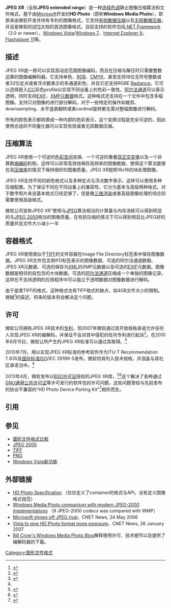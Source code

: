 {{noteTA
|1=zh-hans:质量; zh-hant:品質;
|2=zh-cn:支持; zh-tw:支援;
}}
{{Infobox file format
| name = JPEG XR
| logo = JPEG XR logo.svg
| extension = <tt>.wdp/.hdp/.jxr</tt>
| mime = <tt>image/vnd.ms-photo</tt>
|owner = [[Microsoft|Microsoft]]、[[ITU-T|ITU-T]]、[[International_Organization_for_Standardization|ISO]]/[[International_Electrotechnical_Commission|IEC]]
| creatorcode =
| genre = [[图形文件格式|图形文件格式]]
| containerfor =
| containedby =
| extendedfrom =
| extendedto =
}}
'''JPEG XR'''（全称'''JPEG extended range'''）是一种[[连续色调|连续色调]]静止图像压缩算法和文件格式，基于由[[Microsoft|Microsoft]]开发的'''HD Photo'''（原称'''Windows Media Photo'''），即原来由微软开发并持有专利的图像格式。它支持[[有损数据压缩|有损数据压缩]]以及[[无损数据压缩|无损数据压缩]]，并且是微软的[[XPS|XPS]]文档的首选图像格式。目前支持的软件包括[[.NET_Framework|.NET Framework]]（3.0 or newer），[[Windows_Vista|Windows Vista]]/[[Windows_7|Windows 7]]、[[Internet_Explorer_9|Internet Explorer 9]]，[[Flash_player|Flashplayer 11]]等。

== 描述 ==
JPEG XR是一款可以实现高动态范围图像编码，而且在压缩与解压时只需要整数运算的图像编解码器。它支持单色、[[RGB|RGB]]、[[CMYK|CMYK]]、甚至支持16位无符号整数或者32位定点或者浮点数表示的多通道彩色，并且它还支持RGBE [[Radiance_(software)|Radiance]]。它可以选择嵌入[[ICC|ICC]]彩色profile以实现不同设备上的色彩一致性。[[阿尔法通道|阿尔法通道]]可以表示透明，同时支持[[EXIF|EXIF]]、[[XMP|XMP]][[元数据|元数据]]格式。这种格式还支持在一个文件中包含多幅图像。支持只对图像的进行部分解码，对于一些特定的操作如裁剪、downsampling、水平竖直翻转或者cardinal旋转都无需对整幅图像进行解码。

所有的颜色表示都转换成一种内部的色彩表示，这个变换过程是完全可逆的，因此使用合适的不同量化器可以实现有损或者无损数据压缩。

== 压缩算法 ==
JPEG XR使用一个可逆的[[色彩空间|色彩空间]]变换、一个可逆的重叠[[双正交变换|双正交变换]]以及一个非算数[[熵编码|熵编码]]机制，这样可以非常高效地保存高频率的图像数据，使得这个算法能够在高[[压缩率|压缩率]]的情况下保持很好的图像质量。JPEG XR按照16x16的块处理图像。

JPEG XR支持不同的颜色格式以及多种定点与浮点数字表示，这样可以使用多种压缩配置。为了保证不同在不同设备上的兼容性，它分为基本与高级两种格式。对于数字照片来说基本格式已经足够了，但是像[[三维渲染|三维渲染]]或者高级图像处理的场合则需要使用高级格式。

微软公司宣称JPEG XR“使用与[[JPEG|JPEG]]算法相当的计算量与内存消耗可以得到明显的与[[JPEG_2000|JPEG 2000]]相当的图像质量。在有损压缩的情况下可以得到明显比JPEG好的质量并且文件大小减小一半

== 容器格式 ==
JPEG XR使用类似于[[TIFF|TIFF]]的文件容器在Image File Directory标签表中保存图像数据。JPEG XR文件包含用IFD标签表示的图像数据、可选的阿尔法通道数据、JPEG XR元数据、可选的保存为[[XML|XML]]的XMP元数据以及可选的[[EXIF|EXIF]]元数据。图像数据是相邻的自包含的大块数据。可选的[[阿尔法通道|阿尔法通道]]压缩成一个单独的图像记录，这样在不支持透明的应用程序中可以独立于透明数据对图像数据进行解码。

由于是类TIFF的格式，这种格式也有TIFF格式的缺点，如4GB文件大小的限制。根据<ref name="WMPspec">{{cite web
| url=http://www.microsoft.com/whdc/xps/wmphoto.mspx
| title=Windows Media Photo Specification
| accessdate=2006-06-29
| archive-date=2007-05-05
| archive-url=https://web.archive.org/web/20070505194857/http://www.microsoft.com/whdc/xps/wmphoto.mspx
| dead-url=no
}}</ref>的描述，将来的版本将会解决这个问题。

== 许可 ==
微软公司拥有JPEG XR技术的[[专利|专利]]，但2007年微软通过其开放规格承诺允许任何人实现JPEG XR的编解码，并保证不会对其中侵犯的任何专利进行起诉<ref>{{cite web|url=http://news.com.com/2100-1045_3-6153730.html|title=Vista to give HD Photo format more exposure|author=Stephen Shankland|publisher=CNet|date=2007-01-23|accessdate=2007-03-09|archiveurl=https://archive.is/20130102104645/http://news.cnet.com/2100-1045_3-6153730.html|archivedate=2013年1月2日|deadurl=yes}}</ref>。在2010年8月15日，微软让所产生的JPEG XR标准可以通过其{{tsl|en|Microsoft Community Promise|微软社区承诺|社区承诺}}取得。<ref name = MCP>{{cite web|url=http://www.microsoft.com/openspecifications/en/us/programs/community-promise/covered-specifications/default.aspx|title=Microsoft Community Promise|access-date=2011-07-16|archive-date=2015-08-01|archive-url=https://web.archive.org/web/20150801174951/http://www.microsoft.com/openspecifications/en/us/programs/community-promise/covered-specifications/default.aspx}}</ref>

2010年7月，用以实现JPEG XR标准的参考软件作为ITU-T Recommendation T.835及[[国际标准|国际标准]]ISO/IEC 29199-5发布。微软将其列入技术规格，并涵盖与其社区承诺当中。<ref name = MCP/>

2013年4月，微软发布以[[BSD许可证|BSD许可证]]授权的JPEG XR库。<ref>{{cite web|url=http://hdview.wordpress.com/2013/04/11/jpegxr-photoshop-plugin-and-source-code/|title=JPEG XR Photoshop Plugin and Source Code|publisher=Microsoft|date=2013-04-11|access-date=2013-07-06|archive-date=2022-04-18|archive-url=https://web.archive.org/web/20220418055810/https://hdview.wordpress.com/2013/04/11/jpegxr-photoshop-plugin-and-source-code/}}</ref><ref>{{cite web|url=https://jxrlib.codeplex.com/|title=jxrlib JPEG-XR library|publisher=Microsoft|date=2013-04-01|access-date=2013-04-16|archive-date=2018-01-16|archive-url=https://web.archive.org/web/20180116001029/http://jxrlib.codeplex.com/}}</ref>这个解决了各种通过[[GNU通用公共许可证|GNU通用公共许可证]]等许可发行的软件包的许可问题，这些问题曾经与先前发布的协议不兼容的“HD Photo Device Porting Kit”<ref>{{cite web|url=http://microsoft.com/downloads/details.aspx?FamilyID=285eeffd-d86c-48c3-ab93-3abd5ee7f1ce&displaylang=en|title=HD Photo Device Porting Kit 1.0|publisher=Microsoft|date=2006-12-21|access-date=2007-08-09|url-status=dead|archive-url=https://www.webcitation.org/6EFJE8STm?url=http://www.microsoft.com/en-us/download/details.aspx?id=5863|archive-date=2013-02-07}}</ref>相伴而生。

== 引用 ==
<references />

== 参见 ==
*[[圖形文件格式比較|圖形文件格式比較]]
*[[JPEG_2000|JPEG 2000]]
*[[TIFF|TIFF]]
*[[PNG|PNG]]
*[[Windows_Vista#新特性|Windows Vista新功能]]

== 外部链接 ==
*[http://www.microsoft.com/whdc/xps/wmphotodwn.mspx HD Photo Specification] {{Wayback|url=http://www.microsoft.com/whdc/xps/wmphotodwn.mspx |date=20090926222818 }}（仅仅定义了container的格式与API，没有定义图像格式规范）
*[http://www.compression.ru/video/codec_comparison/wmp_codecs_comparison_en.html Windows Media Photo comparison with modern JPEG-2000 implementations] {{Wayback|url=http://www.compression.ru/video/codec_comparison/wmp_codecs_comparison_en.html |date=20210131105249 }}（9 JPEG-2000 codecs was compared with WMP）
*[https://archive.is/20130102084920/http://news.com.com/2100-1025_3-6076650.html Microsoft shows off JPEG rival]，CNET News, 24 May 2006
*[https://archive.is/20130102104645/http://news.cnet.com/2100-1045_3-6153730.html Vista to give HD Photo format more exposure]，CNET News, 26 January 2007
*[http://blogs.msdn.com/billcrow/ Bill Crow's Windows Media Photo Blog]{{Wayback|url=http://blogs.msdn.com/billcrow/ |date=20100331074330 }}解释使用许可、技术细节以及提供了编解码器的下载。

{{多媒體壓縮格式}}

[[Category:图形文件格式|Category:图形文件格式]]